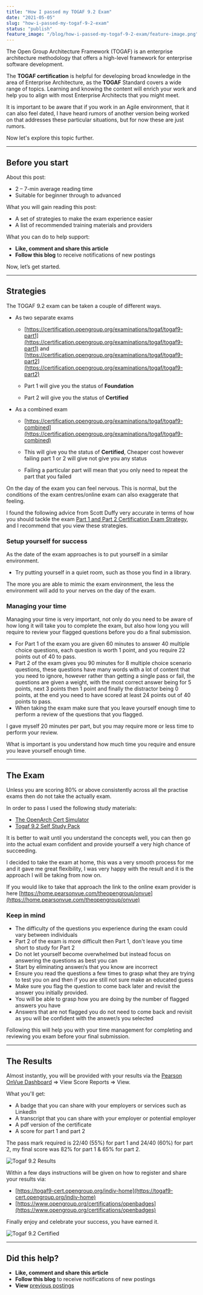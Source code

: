 ```yaml
---
title: "How I passed my TOGAF 9.2 Exam"
date: "2021-05-05"
slug: "how-i-passed-my-togaf-9-2-exam"
status: "publish"
feature_image: "/blog/how-i-passed-my-togaf-9-2-exam/feature-image.png"
---
```


The Open Group Architecture Framework (TOGAF) is an enterprise architecture methodology that offers a high-level framework for enterprise software development.

The **TOGAF certification** is helpful for developing broad knowledge in the area of Enterprise Architecture, as the **TOGAF** Standard covers a wide range of topics. Learning and knowing the content will enrich your work and help you to align with most Enterprise Architects that you might meet.

It is important to be aware that if you work in an Agile environment, that it can also feel dated, I have heard rumors of another version being worked on that addresses these particular situations, but for now these are just rumors.

Now let's explore this topic further.

---

## Before you start

About this post:

*   2 – 7-min average reading time
*   Suitable for beginner through to advanced

What you will gain reading this post:

*   A set of strategies to make the exam experience easier
*   A list of recommended training materials and providers

What you can do to help support:

*   **Like, comment and share this article**
*   **Follow this blog** to receive notifications of new postings

Now, let’s get started.

---

## Strategies

The TOGAF 9.2 exam can be taken a couple of different ways.

*   As two separate exams
    
    *   [https://certification.opengroup.org/examinations/togaf/togaf9-part1](https://certification.opengroup.org/examinations/togaf/togaf9-part1) and [https://certification.opengroup.org/examinations/togaf/togaf9-part2](https://certification.opengroup.org/examinations/togaf/togaf9-part2)
    
    *   Part 1 will give you the status of **Foundation**
    *   Part 2 will give you the status of **Certified**
*   As a combined exam
    
    *   [https://certification.opengroup.org/examinations/togaf/togaf9-combined](https://certification.opengroup.org/examinations/togaf/togaf9-combined)
    
    *   This will give you the status of **Certified**, Cheaper cost however failing part 1 or 2 will give not give you any status
    *   Failing a particular part will mean that you only need to repeat the part that you failed

On the day of the exam you can feel nervous. This is normal, but the conditions of the exam centres/online exam can also exaggerate that feeling.

I found the following advice from Scott Duffy very accurate in terms of how you should tackle the exam [Part 1 and Part 2 Certification Exam Strategy](https://www.udemy.com/course/study-togaf/), and I recommend that you view these strategies.

### Setup yourself for success

As the date of the exam approaches is to put yourself in a similar environment.

*   Try putting yourself in a quiet room, such as those you find in a library.

The more you are able to mimic the exam environment, the less the environment will add to your nerves on the day of the exam.

### Managing your time

Managing your time is very important, not only do you need to be aware of how long it will take you to complete the exam, but also how long you will require to review your flagged questions before you do a final submission.

*   For Part 1 of the exam you are given 60 minutes to answer 40 multiple choice questions, each question is worth 1 point, and you require 22 points out of 40 to pass.
*   Part 2 of the exam gives you 90 minutes for 8 multiple choice scenario questions, these questions have many words with a lot of content that you need to ignore, however rather than getting a single pass or fail, the questions are given a weight, with the most correct answer being for 5 points, next 3 points then 1 point and finally the distractor being 0 points, at the end you need to have scored at least 24 points out of 40 points to pass.
*   When taking the exam make sure that you leave yourself enough time to perform a review of the questions that you flagged.

I gave myself 20 minutes per part, but you may require more or less time to perform your review.

What is important is you understand how much time you require and ensure you leave yourself enough time.

---

## The Exam

Unless you are scoring 80% or above consistently across all the practise exams then do not take the actually exam.

In order to pass I used the following study materials:

*   [The OpenArch Cert Simulator](https://theopenarch.com/togaf-9-test-simulation/)
*   [Togaf 9.2 Self Study Pack](https://shop.opengroup.org/study-materials/togaf9/b097)

It is better to wait until you understand the concepts well, you can then go into the actual exam confident and provide yourself a very high chance of succeeding.

I decided to take the exam at home, this was a very smooth process for me and it gave me great flexibility, I was very happy with the result and it is the approach I will be taking from now on.

If you would like to take that approach the link to the online exam provider is here [https://home.pearsonvue.com/theopengroup/onvue](https://home.pearsonvue.com/theopengroup/onvue)

### Keep in mind

*   The difficulty of the questions you experience during the exam could vary between individuals
*   Part 2 of the exam is more difficult then Part 1, don't leave you time short to study for Part 2
*   Do not let yourself become overwhelmed but instead focus on answering the questions as best you can
*   Start by eliminating answer/s that you know are incorrect
*   Ensure you read the questions a few times to grasp what they are trying to test you on and then if you are still not sure make an educated guess
*   Make sure you flag the question to come back later and revisit the answer you initially provided.
*   You will be able to grasp how you are doing by the number of flagged answers you have
*   Answers that are not flagged you do not need to come back and revisit as you will be confident with the answer/s you selected

Following this will help you with your time management for completing and reviewing you exam before your final submission.

---

## The Results

Almost instantly, you will be provided with your results via the [Pearson OnVue Dashboard](https://wsr.pearsonvue.com/testtaker/registration/Dashboard.htm) => View Score Reports => View.

What you'll get:

*   A badge that you can share with your employers or services such as LinkedIn
*   A transcript that you can share with your employer or potential employer
*   A pdf version of the certificate
*   A score for part 1 and part 2

The pass mark required is 22/40 (55%) for part 1 and 24/40 (60%) for part 2, my final score was 82% for part 1 & 65% for part 2.

![Togaf 9.2 Results](/blog/how-i-passed-my-togaf-9-2-exam/inline-1.png)

Within a few days instructions will be given on how to register and share your results via:

*   [https://togaf9-cert.opengroup.org/indiv-home](https://togaf9-cert.opengroup.org/indiv-home)
*   [https://www.opengroup.org/certifications/openbadges](https://www.opengroup.org/certifications/openbadges)

Finally enjoy and celebrate your success, you have earned it.

![Togaf 9.2 Certified](/blog/how-i-passed-my-togaf-9-2-exam/inline-2.png)

---

## Did this help?

*   **Like, comment and share this article**
*   **Follow this blog** to receive notifications of new postings
*   **View** [previous postings](https://robertleggett.com.au/)
